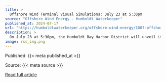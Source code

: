 ```yaml
---
title: >
  Offshore Wind Terminal Visual Simulations: July 23 at 5:30pm
source: "Offshore Wind Energy - Humboldt Waterkeeper"
published_at: 2024-07-17
url: "https://humboldtwaterkeeper.org/offshore-wind-energy/1807-offshore-wind-terminal-visual-simulations-july-23-at-5-30pm-2"
description: >
  On July 23 at 5:30pm, the Humboldt Bay Harbor District will unveil its visual simulations of the heavy lift terminal it is proposing to assemble offshore wind turbines that would be installed 20-30 miles offshore in the Humboldt Wind Lease Area. Although the size of these turbines has yet to be determined, they are likely to be around 900 feet tall - about three times taller than the former pulp mill smokestack in Samoa.Drone image by Oren Nardi.
image: rss_img.png
---
```



  Published: {{< meta published_at >}}
  

  Source: {{< meta source >}}
  

  [Read full article]({{< meta url >}}){target='blank'}
  

